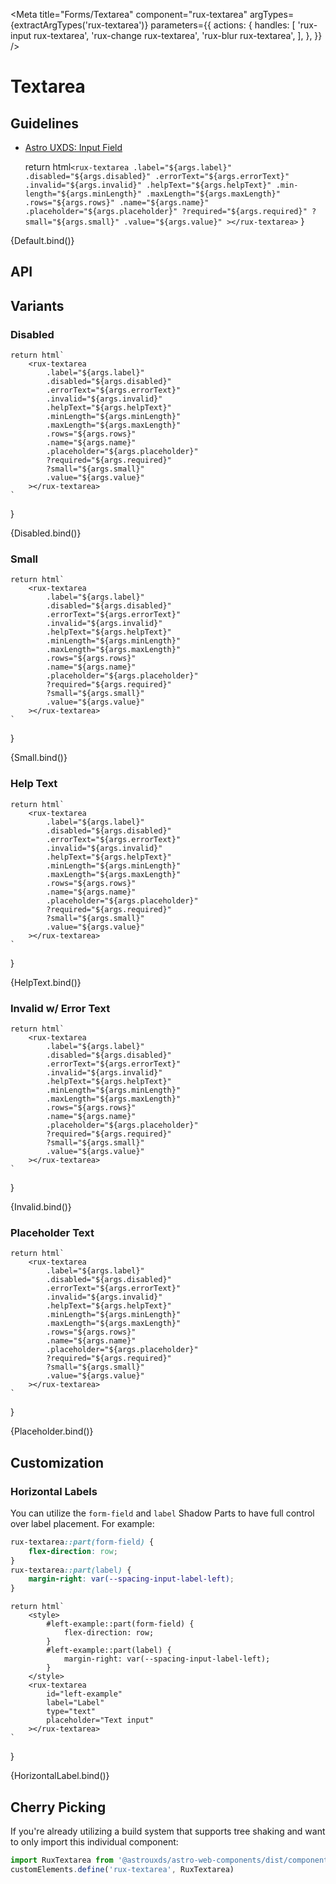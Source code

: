 
<Meta
    title="Forms/Textarea"
    component="rux-textarea"
    argTypes={extractArgTypes('rux-textarea')}
    parameters={{
        actions: {
            handles: [
                'rux-input rux-textarea',
                'rux-change rux-textarea',
                'rux-blur rux-textarea',
            ],
        },
    }}
/>

# Textarea

## Guidelines

-   [Astro UXDS: Input Field](https://www.astrouxds.com/components/input-field/)

    return html`
        <rux-textarea
            .label="${args.label}"
            .disabled="${args.disabled}"
            .errorText="${args.errorText}"
            .invalid="${args.invalid}"
            .helpText="${args.helpText}"
            .min-length="${args.minLength}"
            .maxLength="${args.maxLength}"
            .rows="${args.rows}"
            .name="${args.name}"
            .placeholder="${args.placeholder}"
            ?required="${args.required}"
            ?small="${args.small}"
            .value="${args.value}"
        ></rux-textarea>
    `
}

<Canvas>
    <Story
        name="Default"
        args={{
            label: 'Textarea label',
        }}
    >
        {Default.bind()}
    </Story>
</Canvas>

## API

<ArgsTable of="rux-textarea" />

## Variants

### Disabled

    return html`
        <rux-textarea
            .label="${args.label}"
            .disabled="${args.disabled}"
            .errorText="${args.errorText}"
            .invalid="${args.invalid}"
            .helpText="${args.helpText}"
            .minLength="${args.minLength}"
            .maxLength="${args.maxLength}"
            .rows="${args.rows}"
            .name="${args.name}"
            .placeholder="${args.placeholder}"
            ?required="${args.required}"
            ?small="${args.small}"
            .value="${args.value}"
        ></rux-textarea>
    `
}

<Canvas>
    <Story
        name="Disabled"
        args={{
            label: 'Disabled textarea',
            disabled: true,
        }}
    >
        {Disabled.bind()}
    </Story>
</Canvas>

### Small

    return html`
        <rux-textarea
            .label="${args.label}"
            .disabled="${args.disabled}"
            .errorText="${args.errorText}"
            .invalid="${args.invalid}"
            .helpText="${args.helpText}"
            .minLength="${args.minLength}"
            .maxLength="${args.maxLength}"
            .rows="${args.rows}"
            .name="${args.name}"
            .placeholder="${args.placeholder}"
            ?required="${args.required}"
            ?small="${args.small}"
            .value="${args.value}"
        ></rux-textarea>
    `
}

<Canvas>
    <Story
        name="Small"
        args={{
            label: 'Small Textarea',
            small: true,
        }}
    >
        {Small.bind()}
    </Story>
</Canvas>

### Help Text

    return html`
        <rux-textarea
            .label="${args.label}"
            .disabled="${args.disabled}"
            .errorText="${args.errorText}"
            .invalid="${args.invalid}"
            .helpText="${args.helpText}"
            .minLength="${args.minLength}"
            .maxLength="${args.maxLength}"
            .rows="${args.rows}"
            .name="${args.name}"
            .placeholder="${args.placeholder}"
            ?required="${args.required}"
            ?small="${args.small}"
            .value="${args.value}"
        ></rux-textarea>
    `
}

<Canvas>
    <Story
        name="Help Text"
        args={{
            label: 'Help text',
            helpText: 'Help text',
            type: 'text',
        }}
    >
        {HelpText.bind()}
    </Story>
</Canvas>

### Invalid w/ Error Text

    return html`
        <rux-textarea
            .label="${args.label}"
            .disabled="${args.disabled}"
            .errorText="${args.errorText}"
            .invalid="${args.invalid}"
            .helpText="${args.helpText}"
            .minLength="${args.minLength}"
            .maxLength="${args.maxLength}"
            .rows="${args.rows}"
            .name="${args.name}"
            .placeholder="${args.placeholder}"
            ?required="${args.required}"
            ?small="${args.small}"
            .value="${args.value}"
        ></rux-textarea>
    `
}

<Canvas>
    <Story
        name="Invalid"
        args={{
            invalid: true,
            errorText: 'Field is required',
            label: 'Textarea Field',
        }}
    >
        {Invalid.bind()}
    </Story>
</Canvas>

### Placeholder Text

    return html`
        <rux-textarea
            .label="${args.label}"
            .disabled="${args.disabled}"
            .errorText="${args.errorText}"
            .invalid="${args.invalid}"
            .helpText="${args.helpText}"
            .minLength="${args.minLength}"
            .maxLength="${args.maxLength}"
            .rows="${args.rows}"
            .name="${args.name}"
            .placeholder="${args.placeholder}"
            ?required="${args.required}"
            ?small="${args.small}"
            .value="${args.value}"
        ></rux-textarea>
    `
}

<Canvas>
    <Story
        name="Placeholder"
        args={{
            label: 'Placeholder Text',
            placeholder: 'Placeholder',
        }}
    >
        {Placeholder.bind()}
    </Story>
</Canvas>

## Customization

### Horizontal Labels

You can utilize the `form-field` and `label` Shadow Parts to have full control over label placement. For example:

```css
rux-textarea::part(form-field) {
    flex-direction: row;
}
rux-textarea::part(label) {
    margin-right: var(--spacing-input-label-left);
}
```

    return html`
        <style>
            #left-example::part(form-field) {
                flex-direction: row;
            }
            #left-example::part(label) {
                margin-right: var(--spacing-input-label-left);
            }
        </style>
        <rux-textarea
            id="left-example"
            label="Label"
            type="text"
            placeholder="Text input"
        ></rux-textarea>
    `
}

<Canvas>
    <Story name="Horizontal Label">{HorizontalLabel.bind()}</Story>
</Canvas>

## Cherry Picking

If you're already utilizing a build system that supports tree shaking and want to only import this individual component:

```js
import RuxTextarea from '@astrouxds/astro-web-components/dist/components/rux-textarea.js'
customElements.define('rux-textarea', RuxTextarea)
```
